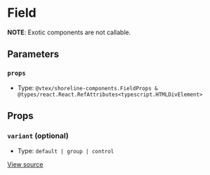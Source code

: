 # Field

**NOTE**: Exotic components are not callable.

## Parameters

### `props`

- Type: `@vtex/shoreline-components.FieldProps & @types/react.React.RefAttributes<typescript.HTMLDivElement>`

## Props

### `variant` (optional)

- Type: `default | group | control`

[View source](https://github.com/vtex/shoreline/blob/4b310ee4d/packages/components/src/field/field.tsx#L6)
